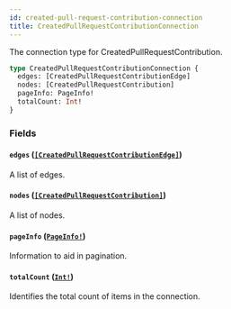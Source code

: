 ```yaml
---
id: created-pull-request-contribution-connection
title: CreatedPullRequestContributionConnection
---
```


The connection type for CreatedPullRequestContribution.

```graphql
type CreatedPullRequestContributionConnection {
  edges: [CreatedPullRequestContributionEdge]
  nodes: [CreatedPullRequestContribution]
  pageInfo: PageInfo!
  totalCount: Int!
}
```

### Fields

#### `edges` ([`[CreatedPullRequestContributionEdge]`](/docs/api/objects/created-pull-request-contribution-edge))

A list of edges.

#### `nodes` ([`[CreatedPullRequestContribution]`](/docs/api/objects/created-pull-request-contribution))

A list of nodes.

#### `pageInfo` ([`PageInfo!`](/docs/api/objects/page-info))

Information to aid in pagination.

#### `totalCount` ([`Int!`](/docs/api/scalars/int))

Identifies the total count of items in the connection.
